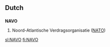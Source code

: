 {{also|navo}}
==Dutch==
{{wikipedia|Noord-Atlantische Verdragsorganisatie|lang=nl}}

==={{acronym}}===
'''NAVO'''
# Noord-Atlantische Verdragsorganisatie ([[NATO]])

[[sl:NAVO]]
[[fi:NAVO]]